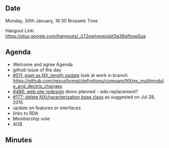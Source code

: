 ==Date==

Monday, 30th January, 16:30 Brussels Time

Hangout Link: https://plus.google.com/hangouts/_/j72qwlvegiojjpt3a36pfhow5ua

==Agenda==

* Welcome and agree Agenda
* github issue of the day
* [https://github.com/nexusformat/definitions/issues/511 #511: pixel as NX_length update] look at work in branch https://github.com/nexusformat/definitions/compare/NXmx_multimodule_and_dectris_changes
* [https://github.com/nexusformat/definitions/issues/486 #486: web site redesign] demo planned - wiki replacement?
* [https://github.com/nexusformat/definitions/issues/177 #177: delete NXcharacterization base class] as suggested on Jul 28, 2015
* update on features or interfaces
* links to RDA
* Membership vote
* AOB

==Minutes==